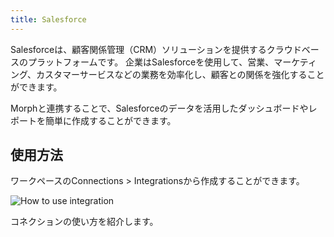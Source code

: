 ```yaml
---
title: Salesforce
---
```


Salesforceは、顧客関係管理（CRM）ソリューションを提供するクラウドベースのプラットフォームです。
企業はSalesforceを使用して、営業、マーケティング、カスタマーサービスなどの業務を効率化し、顧客との関係を強化することができます。

Morphと連携することで、Salesforceのデータを活用したダッシュボードやレポートを簡単に作成することができます。

## 使用方法

ワークペースのConnections > Integrationsから作成することができます。

<img
    src="/assets/images/integrations/integrations-how-to-use.png"
    alt="How to use integration"
/>

<CardGroup cols={1}>
    <Card title="コネクター: DB / DWH / SaaS" href="/docs/ja/data-sources/connectors">
        コネクションの使い方を紹介します。
    </Card>
</CardGroup>
